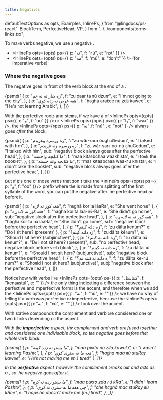 ```yaml
---
title: Negatives
---
```


  defaultTextOptions as opts,
  Examples,
  InlinePs,
} from "@lingdocs/ps-react";
  BlockTerm,
  PerfectiveHead,
  VP,
} from "../../components/terms-links.tsx";

To make verbs negative, we use a negative <BlockTerm />.

- <InlinePs opts={opts} ps={{ p: "نه", f: "nú", e: "not" }} />
- <InlinePs opts={opts} ps={{ p: "مه", f: "mú", e: "don't" }} /> (for imperative
  verbs)

### Where the negative goes

The negative goes in front of the verb block at the end of a <VP />.

<Examples opts={opts}>
  {psmd([
    {
      p: "زه ښار ته نه ځم",
      f: "zu xaar ta nú dzum",
      e: "I'm not going to the city",
    },
    {
      p: "هغه عربي نه زده کوي",
      f: "haghá arabee nu zda kawee",
      e: "He's not learning Arabic",
    },
  ])}
</Examples>

With the perfective roots and stems, if we have a <PerfectiveHead /> of <InlinePs opts={opts} ps={{ p: "و", f: "oo" }} /> or <InlinePs opts={opts} ps={{ p: "وا", f: "waa" }} />, the <InlinePs opts={opts} ps={{ p: "نه", f: "nú" , e: "not" }} /> always goes _after_ the <PerfectiveHead /> block.

<Examples opts={opts}>
  {psmd([
    {
      p: "زه ورسره وغږېدم",
      f: "zu wăr-sara óoghuGedum",
      e: "I talked with him",
    },
    {
      p: "زه ورسره ونه غږېدم",
      f: "zu wăr-sara oo-nú ghuGedum",
      e: "I talked with him",
      sub: "negative block always goes after the perfective head",
    },
    {
      p: "ما کتابچه واخسته",
      f: "maa kitaabchaa wáakhista",
      e: "I took the booklet",
    },
    {
      p: "ما کتابچه وانه خسته",
      f: "maa kitaabchaa wáa-nu khista",
      e: "I didn't take the booklet",
      sub: "negative block always goes after the perfective head",
    },
  ])}
</Examples>

But if it's one of those verbs that don't take the <InlinePs opts={opts} ps={{ p: "و", f: "oo" }} /> prefix where the <PerfectiveHead /> is made from splitting off the first syllable of the word, you can put the negative after the perfective head _or_ before it.

<Examples opts={opts}>
  {psmd([
    { p: "هغه کور ته لاړه", f: "haghá kor ta láaRa", e: "She went home" },
    {
      p: "هغه کور ته لانه ړه",
      f: "haghá kor ta laa-nú-Ra",
      e: "She didn't go home",
      sub: "negative block after the perfective head",
    },
    {
      p: "هغه کور ته نه لانه ړه",
      f: "haghá kor ta nú laaRa",
      e: "She didn't go home",
      sub: "negative block before the perfective head",
    },
    { p: "زه دلته کېنم؟", f: "zu dălta kenúm?", e: "Do I sit here? (present)" },
    {
      p: "زه دلته کېنم؟",
      f: "zu dălta kénum?",
      e: "Should I sit here? (subjunctive)",
    },
    {
      p: "زه دلته نه کېنم؟",
      f: "zu dălta nú kenum?",
      e: "Do I not sit here? (present)",
      sub: "no perfective head, negative block before verb block",
    },
    {
      p: "زه دلته نه کېنم؟",
      f: "zu dălta nú kenum?",
      e: ":Should I not sit here? (subjunctive)",
      sub: "negative block before the perfective head",
    },
    {
      p: "زه دلته نه کېنه نم؟",
      f: "zu dălta ke-nú num?",
      e: "Should I not sit here? (subjunctive)",
      subj: "negative block after the perfective head",
    },
  ])}
</Examples>

Notice how with verbs like <InlinePs opts={opts} ps={{ p: "کېناستل", f: "kenaastúl", e: "" }} /> the only thing indicating a difference between the perfective and imperfective forms is the accent, and therefore when we add the <InlinePs opts={opts} ps={{ p: "نه", f: "nú", e: "" }} /> we have no way of telling if a verb was perfective or imperfective, because the <InlinePs opts={opts} ps={{ p: "نه", f: "nú", e: "" }} /> took over the accent.

With stative compounds the complement and verb are considered one or two blocks depending on the aspect.

With the <i className="fas fa-video" /> **imperfective** aspect, the complement and verb are fused together and considered one indivisable block, so the negative goes before that whole verb block.

<Examples opts={opts}>
  {psmd([
    {
      p: "ما پښتو نه زده کوله",
      f: "maa puxto nú zda kawula",
      e: "I wasn't learning Pashto",
    },
    {
      p: "هغه ما نه ستړی کوي",
      f: "hagha maa nú stuRay kawee",
      e: "He's not making me (m.) tired",
    },
  ])}
</Examples>

In the <i className="fas fa-camera" /> **perfective** aspect, however the complement breaks out and acts as a <PerfectiveHead />, so the negative goes after it.

<Examples opts={opts}>
  {psmd([
    {
      p: "ما پښتو زده نه کړه",
      f: "maa puxto zda nú kRa",
      e: "I didn't learn Pashto",
    },
    {
      p: "چې هغه ما نه ستړی نه کړي",
      f: "che haghá maa stuRay nú kRee",
      e: "I hope he doesn't make me (m.) tired",
    },
  ])}
</Examples>
